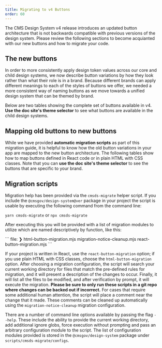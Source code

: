 ```yaml
---
title: Migrating to v4 Buttons
order: 60
---
```



The CMS Design System v4 release introduces an updated button architecture that is not backwards compatible with previous versions of the design system. Please review the following sections to become acquianted with our new buttons and how to migrate your code.

## The new buttons

In order to more consistently apply design token values across our core and child design systems, we now describe button variations by how they look rather than what their role is in a brand. Because different brands can apply different meanings to each of the styles of buttons we offer, we needed a more consistent way of naming buttons as we move towards a unified design system that can be themed by brand.

Below are two tables showing the complete set of buttons available in v4. **Use the doc site's theme selector** to see what buttons are available in the child design systems.

<ButtonVariationsTable />

## Mapping old buttons to new buttons

While we have provided **automatic migration scripts** as part of this migration guide, it is helpful to know how the old button variations in your app are mapped to the new button architecture. The following tables show how to map buttons defined in React code or in plain HTML with CSS classes. Note that you can **use the doc site's theme selector** to see the buttons that are specific to your brand.

<ButtonMigrationTable />

## Migration scripts

Migration help has been provided via the `cmsds-migrate` helper script. If you include the `@cmsgov/design-system@ver` package in your project the script is usable by executing the following command from the command line:

`yarn cmsds-migrate` or `npx cmsds-migrate`

After executing this you will be provided with a list of migration modules to utilize which are named descriptively by function, like this:

\```
 file: 
❯ html-button-migration.mjs 
  migration-notice-cleanup.mjs 
  react-button-migration.mjs 
\```

If your project is written in React, use the `react-button-migration` option; if you use plain HTML with CSS classes, choose the `html-button-migration` option. After choosing a migration configuration, the script will search your current working directory for files that match the pre-defined rules for migration, and it will present a description of the changes to occur. Finally, it will list all the files to be modified, and after verification by prompt, it will execute the migration. **Please be sure to only run these scripts in a git repo where changes can be backed out if incorrect.** For cases that require some additional human attention, the script will place a comment near the change that it made. These comments can be cleaned up automatically using the `migration-notice-cleanup` migration configuration.

There are a number of command line options available by passing the flag `--help`. These include the ability to provide the current working directory, add additional ignore globs, force execution without prompting and pass an arbitrary configuration module to the script. The list of configuration modules provided is stored in the `@cmsgov/design-system` package under `scripts/cmsds-migrate/configs`.
